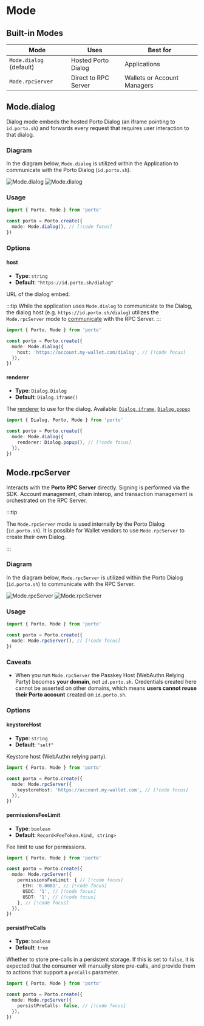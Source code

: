 # Mode

## Built-in Modes

| Mode | Uses | Best for |
|------|------|----------|
| `Mode.dialog` (default)    | Hosted Porto Dialog | Applications |
| `Mode.rpcServer` | Direct to RPC Server | Wallets or Account Managers |

## Mode.dialog

Dialog mode embeds the hosted Porto Dialog (an iframe pointing to `id.porto.sh`) and forwards every request that requires user interaction to that dialog.

### Diagram

In the diagram below, `Mode.dialog` is utilized within the Application to communicate with the Porto Dialog (`id.porto.sh`).

<img alt="Mode.dialog" className="dark:hidden" src="/mode-dialog-light.svg" />
<img alt="Mode.dialog" className="hidden dark:block" src="/mode-dialog-dark.svg" />

### Usage

```ts twoslash
import { Porto, Mode } from 'porto'

const porto = Porto.create({
  mode: Mode.dialog(), // [!code focus]
})
```

### Options

#### host

- **Type**: `string`
- **Default**: `"https://id.porto.sh/dialog"`

URL of the dialog embed.

:::tip
While the application uses `Mode.dialog` to communicate to the Dialog, the dialog host (e.g. `https://id.porto.sh/dialog`) utilizes the `Mode.rpcServer` mode to [communicate](#diagram-1) with the RPC Server.
:::

```ts twoslash
import { Porto, Mode } from 'porto'

const porto = Porto.create({
  mode: Mode.dialog({
    host: 'https://account.my-wallet.com/dialog', // [!code focus]
  }),
})
```

#### renderer

- **Type**: `Dialog.Dialog`
- **Default**: `Dialog.iframe()`

The [renderer](/sdk/api/dialog) to use for the dialog. Available: [`Dialog.iframe`](/sdk/api/dialog#dialogiframe), [`Dialog.popup`](/sdk/api/dialog#dialogpopup)

```ts twoslash
import { Dialog, Porto, Mode } from 'porto'

const porto = Porto.create({
  mode: Mode.dialog({
    renderer: Dialog.popup(), // [!code focus]
  }),
})
```

## Mode.rpcServer

Interacts with the **Porto RPC Server** directly. Signing is performed via the SDK. Account management, chain interop, and transaction management is orchestrated on the RPC Server.

:::tip

The `Mode.rpcServer` mode is used internally by the Porto Dialog (`id.porto.sh`). It is possible
for Wallet vendors to use `Mode.rpcServer` to create their own Dialog.

:::

### Diagram

In the diagram below, `Mode.rpcServer` is utilized within the Porto Dialog (`id.porto.sh`) to communicate with the RPC Server.

<img alt="Mode.rpcServer" className="dark:hidden" src="/mode-rpcserver-light.svg" />
<img alt="Mode.rpcServer" className="hidden dark:block" src="/mode-rpcserver-dark.svg" />

### Usage

```ts twoslash
import { Porto, Mode } from 'porto'

const porto = Porto.create({
  mode: Mode.rpcServer(), // [!code focus]
})
```

### Caveats

- When you run `Mode.rpcServer` the Passkey Host (WebAuthn Relying Party) becomes **your domain**, not `id.porto.sh`. Credentials created here cannot be asserted on other domains, which means **users cannot reuse their Porto account** created on `id.porto.sh`.

### Options

#### keystoreHost

- **Type**: `string`
- **Default**: `"self"`

Keystore host (WebAuthn relying party).

```ts twoslash
import { Porto, Mode } from 'porto'

const porto = Porto.create({
  mode: Mode.rpcServer({
    keystoreHost: 'https://account.my-wallet.com', // [!code focus]
  }),
})
```

#### permissionsFeeLimit

- **Type**: `boolean`
- **Default**: `Record<FeeToken.Kind, string>`

Fee limit to use for permissions.

```ts twoslash
import { Porto, Mode } from 'porto'

const porto = Porto.create({
  mode: Mode.rpcServer({
    permissionsFeeLimit: { // [!code focus]
      ETH: '0.0001', // [!code focus]
      USDC: '1', // [!code focus]
      USDT: '1', // [!code focus]
    }, // [!code focus]
  }),
})
```

#### persistPreCalls

- **Type**: `boolean`
- **Default**: `true`

Whether to store pre-calls in a persistent storage.
If this is set to `false`, it is expected that the consumer
will manually store pre-calls, and provide them to actions
that support a `preCalls` parameter.

```ts twoslash
import { Porto, Mode } from 'porto'

const porto = Porto.create({
  mode: Mode.rpcServer({
    persistPreCalls: false, // [!code focus]
  }),
})
```
